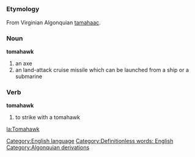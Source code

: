 {{wikipedia}}
=={{en}}==
[[Category:English language]]
===Etymology===
From Virginian Algonquian [[tamahaac]].
===Noun===
'''tomahawk'''

#an axe {{stub}} [[Category:Definitionless words: English]]
#an land-attack cruise missile which can be launched from a ship or a submarine
===Verb===
'''tomahawk'''

#to strike with a tomahawk

[[la:Tomahawk]]
[[Category:Algonquian derivations]]